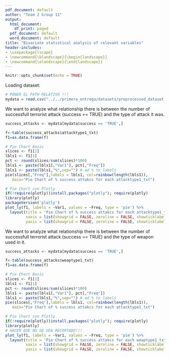 ```yaml
---
pdf_document: default
author: "Team 2 Group 11"
output:
  html_document:
    df_print: paged
  pdf_document: default
  word_document: default
title: "Bivariate statistical analysis of relevant variables"
header-includes:
- \usepackage{lscape}
- \newcommand{\blandscape}{\begin{landscape}}
- \newcommand{\elandscape}{\end{landscape}}
---
```


```r
knitr::opts_chunk$set(echo = TRUE)
```

Loading dataset:

```r
# PONER EL PATH RELATIVO !!!
mydata = read.csv("../../primera_entrega/datasets/preprocessed_dataset.csv")

```

We want to analyze what relationship there is between the number of successfull terrorist attack (success == TRUE) and the type of attack it was.

```r
success_attacks <- mydata[mydata$success == 'TRUE',]

f<-table(success_attacks$attacktype1_txt)
f1=as.data.frame(f)

# Pie Chart Basic
slices <- f1[2]
lbls1 <- f1[1]
pct <- round(slices/sum(slices)*100)
lbls1 <- paste(lbls1[,"Var1"], pct[,"Freq"])
lbls1 <- paste(lbls1,"%",sep="") # ad % to labels
pie(slices[,"Freq"],labels = lbls1, col=rainbow(length(lbls1)),
   main="Pie Chart of % success attakcs for each attacktype1_txt")

# Pie Chart con Plotly
if(!require(plotly))install.packages("plotly"); require(plotly)
library(plotly)
packageVersion('plotly')
plot_ly(f1, labels = ~Var1, values = ~Freq, type = 'pie') %>%
  layout(title = 'Pie Chart of % success attakcs for each attacktype1_txt',
         xaxis = list(showgrid = FALSE, zeroline = FALSE, showticklabels = FALSE),
         yaxis = list(showgrid = FALSE, zeroline = FALSE, showticklabels = FALSE))

```

We want to analyze what relationship there is between the number of successfull terrorist attack (success == TRUE) and the type of weapon used in it.

```r
success_attacks <- mydata[mydata$success == 'TRUE',]

f<-table(success_attacks$weaptype1_txt)
f1=as.data.frame(f)

# Pie Chart Basic
slices <- f1[2]
lbls1 <- f1[1]
pct <- round(slices/sum(slices)*100)
lbls1 <- paste(lbls1[,"Var1"], pct[,"Freq"])
lbls1 <- paste(lbls1,"%",sep="") # ad % to labels
pie(slices[,"Freq"],labels = lbls1, col=rainbow(length(lbls1)),
   main="Pie Chart of % success attakcs for each attacktype1_txt")

# Pie Chart con Plotly
if(!require(plotly))install.packages("plotly"); require(plotly)
library(plotly)
# HACER QUE NO SE VEA RECORTADO!!! 
plot_ly(f1, labels = ~Var1, values = ~Freq, type = 'pie') %>%
  layout(title = 'Pie Chart of % success attakcs for each weaptype1_txt',
         xaxis = list(showgrid = FALSE, zeroline = FALSE, showticklabels = FALSE),
         yaxis = list(showgrid = FALSE, zeroline = FALSE, showticklabels = FALSE))

```
